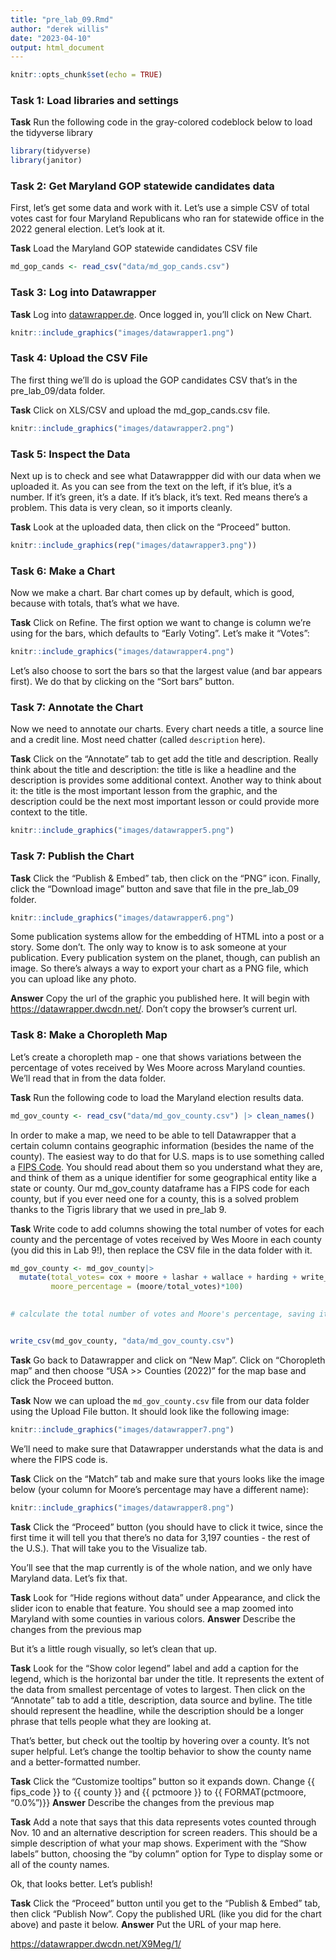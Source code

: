 ```yaml
---
title: "pre_lab_09.Rmd"
author: "derek willis"
date: "2023-04-10"
output: html_document
---
```


```r
knitr::opts_chunk$set(echo = TRUE)
```

### Task 1: Load libraries and settings

**Task** Run the following code in the gray-colored codeblock below to load the tidyverse library

```r
library(tidyverse)
library(janitor)
```

### Task 2: Get Maryland GOP statewide candidates data

First, let's get some data and work with it. Let's use a simple CSV of total votes cast for four Maryland Republicans who ran for statewide office in the 2022 general election. Let's look at it.

**Task** Load the Maryland GOP statewide candidates CSV file

```r
md_gop_cands <- read_csv("data/md_gop_cands.csv")
```

### Task 3: Log into Datawrapper

**Task** Log into [datawrapper.de](https://www.datawrapper.de/). Once logged in, you'll click on New Chart.

```r
knitr::include_graphics("images/datawrapper1.png")
```

### Task 4: Upload the CSV File

The first thing we'll do is upload the GOP candidates CSV that's in the pre_lab_09/data folder.

**Task** Click on XLS/CSV and upload the md_gop_cands.csv file.

```r
knitr::include_graphics("images/datawrapper2.png")
```

### Task 5: Inspect the Data

Next up is to check and see what Datawrappper did with our data when we uploaded it. As you can see from the text on the left, if it's blue, it's a number. If it's green, it's a date. If it's black, it's text. Red means there's a problem. This data is very clean, so it imports cleanly.

**Task** Look at the uploaded data, then click on the "Proceed" button.

```r
knitr::include_graphics(rep("images/datawrapper3.png"))
```

### Task 6: Make a Chart

Now we make a chart. Bar chart comes up by default, which is good, because with totals, that's what we have.

**Task** Click on Refine. The first option we want to change is column we're using for the bars, which defaults to "Early Voting". Let's make it "Votes":

```r
knitr::include_graphics("images/datawrapper4.png")
```

Let's also choose to sort the bars so that the largest value (and bar appears first). We do that by clicking on the "Sort bars" button.

### Task 7: Annotate the Chart

Now we need to annotate our charts. Every chart needs a title, a source line and a credit line. Most need chatter (called `description` here).

**Task** Click on the "Annotate" tab to get add the title and description. Really think about the title and description: the title is like a headline and the description is provides some additional context. Another way to think about it: the title is the most important lesson from the graphic, and the description could be the next most important lesson or could provide more context to the title.

```r
knitr::include_graphics("images/datawrapper5.png")
```

### Task 7: Publish the Chart

**Task** Click the "Publish & Embed" tab, then click on the "PNG" icon. Finally, click the "Download image" button and save that file in the pre_lab_09 folder.

```r
knitr::include_graphics("images/datawrapper6.png")
```

Some publication systems allow for the embedding of HTML into a post or a story. Some don't. The only way to know is to ask someone at your publication. Every publication system on the planet, though, can publish an image. So there's always a way to export your chart as a PNG file, which you can upload like any photo.

**Answer** Copy the url of the graphic you published here. It will begin with <https://datawrapper.dwcdn.net/>. Don't copy the browser's current url.

### Task 8: Make a Choropleth Map

Let's create a choropleth map - one that shows variations between the percentage of votes received by Wes Moore across Maryland counties. We'll read that in from the data folder.

**Task** Run the following code to load the Maryland election results data.

```r
md_gov_county <- read_csv("data/md_gov_county.csv") |> clean_names()

```

In order to make a map, we need to be able to tell Datawrapper that a certain column contains geographic information (besides the name of the county). The easiest way to do that for U.S. maps is to use something called a [FIPS Code](https://www.census.gov/programs-surveys/geography/guidance/geo-identifiers.html). You should read about them so you understand what they are, and think of them as a unique identifier for some geographical entity like a state or county. Our md_gov_county dataframe has a FIPS code for each county, but if you ever need one for a county, this is a solved problem thanks to the Tigris library that we used in pre_lab 9.

**Task** Write code to add columns showing the total number of votes for each county and the percentage of votes received by Wes Moore in each county (you did this in Lab 9!), then replace the CSV file in the data folder with it.

```r
md_gov_county <- md_gov_county|>
  mutate(total_votes= cox + moore + lashar + wallace + harding + write_ins,
         moore_percentage = (moore/total_votes)*100)
  

# calculate the total number of votes and Moore's percentage, saving it back to the md_gov_county dataframe


write_csv(md_gov_county, "data/md_gov_county.csv")
```

**Task** Go back to Datawrapper and click on "New Map". Click on "Choropleth map" and then choose "USA \>\> Counties (2022)" for the map base and click the Proceed button.

**Task** Now we can upload the `md_gov_county.csv` file from our data folder using the Upload File button. It should look like the following image:

```r
knitr::include_graphics("images/datawrapper7.png")
```

We'll need to make sure that Datawrapper understands what the data is and where the FIPS code is.

**Task** Click on the "Match" tab and make sure that yours looks like the image below (your column for Moore's percentage may have a different name):

```r
knitr::include_graphics("images/datawrapper8.png")
```

**Task** Click the "Proceed" button (you should have to click it twice, since the first time it will tell you that there's no data for 3,197 counties - the rest of the U.S.). That will take you to the Visualize tab.

You'll see that the map currently is of the whole nation, and we only have Maryland data. Let's fix that.

**Task** Look for "Hide regions without data" under Appearance, and click the slider icon to enable that feature. You should see a map zoomed into Maryland with some counties in various colors. **Answer** Describe the changes from the previous map

But it's a little rough visually, so let's clean that up.

**Task** Look for the "Show color legend" label and add a caption for the legend, which is the horizontal bar under the title. It represents the extent of the data from smallest percentage of votes to largest. Then click on the "Annotate" tab to add a title, description, data source and byline. The title should represent the headline, while the description should be a longer phrase that tells people what they are looking at.

That's better, but check out the tooltip by hovering over a county. It's not super helpful. Let's change the tooltip behavior to show the county name and a better-formatted number.

**Task** Click the "Customize tooltips" button so it expands down. Change {{ fips_code }} to {{ county }} and {{ pctmoore }} to {{ FORMAT(pctmoore, "0.0%")}} **Answer** Describe the changes from the previous map

**Task** Add a note that says that this data represents votes counted through Nov. 10 and an alternative description for screen readers. This should be a simple description of what your map shows. Experiment with the "Show labels" button, choosing the "by column" option for Type to display some or all of the county names.

Ok, that looks better. Let's publish!

**Task** Click the "Proceed" button until you get to the "Publish & Embed" tab, then click "Publish Now". Copy the published URL (like you did for the chart above) and paste it below. **Answer** Put the URL of your map here.

<https://datawrapper.dwcdn.net/X9Meg/1/>
